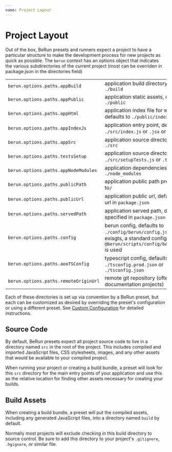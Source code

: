 ```yaml
---
name: Project Layout
---
```


# Project Layout

Out of the box, BeRun presets and runners expect a project to have a particular structure to make the
development process for new projects as quick as possible. The `berun` context has an options object that indicates the various subdirectories of the current project (most can be overriden in package.json in the directories field)

| | | 
|-|-|
|`berun.options.paths.appBuild`| application build directory, defaults to `./build`
|`berun.options.paths.appPublic`| application static assets, defaults to `./public`
|`berun.options.paths.appHtml`| application index file for web projects, defaults to `./public/index.html`
|`berun.options.paths.appIndexJs`| application entry point, defaults to `./src/index.js` or `.jsx` or `.ts` or `.tsx`
|`berun.options.paths.appSrc`| application source directory, defaults to `./src`
|`berun.options.paths.testsSetup`| application source directory, defaults to `./src/setupTests.js` or `.ts`
|`berun.options.paths.appNodeModules`| application dependencies, defaults to `./node_modules`
|`berun.options.paths.publicPath`| application public path prefix, defaults to`/`
|`berun.options.paths.publicUrl`| application public url, defaults to home url in `package.json`
|`berun.options.paths.servedPath`| application served path, defaults to that specified in `package.json`
|`berun.options.paths.config`| berun config, defaults to `./config/berun/config.js`;  if none exisgts, a standard configuration from `@berun/scripts/config/berun.config.ts` is used
|`berun.options.paths.aooTSConfig`| typescript config, defaults to `./tsconfig.prod.json` or `./tsconfig.json`
|`berun.options.paths.remoteOriginUrl`| remote git repository (often displayed in documentation projects)

Each of these directories is set up via convention by a BeRun preset, but each can be customized as
desired by overriding the preset's configuration or using a different preset. See
[Custom Configuration](./customization.md) for detailed instructions.

## Source Code

By default, BeRun presets expect all project source code to live in a directory named `src` in the
root of the project. This includes compiled and imported JavaScript files, CSS stylesheets, images, and any other assets
that would be available to your compiled project.

When running your project or creating a build bundle, a preset will look for this `src` directory for
the main entry points of your application and use this as the relative location for finding other assets
necessary for creating your builds.

## Build Assets

When creating a build bundle, a preset will put the compiled assets, including any generated
JavaScript files, into a directory named `build` by default.

Normally most projects will exclude checking in this build directory to source control.
Be sure to add this directory to your project's `.gitignore`, `.hgignore`, or similar file.

